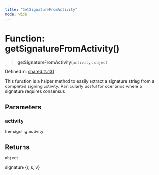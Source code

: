 ```yaml
---
title: "GetSignatureFromActivity"
mode: wide
---
```

  
# Function: getSignatureFromActivity()

> **getSignatureFromActivity**(`activity`): `object`

Defined in: [shared.ts:131](https://github.com/tkhq/sdk/blob/94193410cf3571aa019a0b9408107eeb43e39e16/packages/http/src/shared.ts#L131)

This function is a helper method to easily extract a signature string from a completed signing activity.
Particularly useful for scenarios where a signature requires consensus

## Parameters

### activity

the signing activity

## Returns

`object`

signature {r, s, v}
